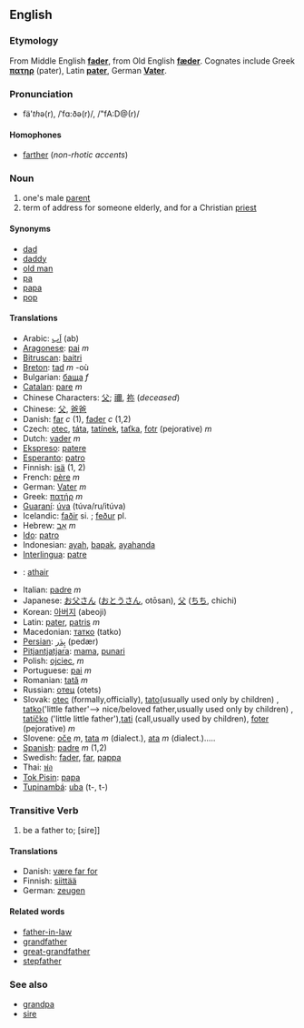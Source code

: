 ==English==
===Etymology===
From Middle English '''[[fader]]''', from Old English '''[[fæder]]'''. Cognates include Greek '''[[πατηρ]]''' (pater),  Latin '''[[pater]]''', German '''[[Vater]]'''.

===Pronunciation===
*fä'<i>th</i>ə(r), /ˈfɑ:ðə(r)/, /"fA:D@(r)/

====Homophones====
*[[farther]] (''non-rhotic accents'')

===Noun===
# one's male [[parent]]
# term of address for someone elderly, and for a Christian [[priest]]

====Synonyms====
*[[dad]]
*[[daddy]]
*[[old man]]
*[[pa]]
*[[papa]]
*[[pop]]

====Translations====
*Arabic: [[اَب]] (ab)
*[[Aragonese]]: [[pai]] ''m''
*[[Bitruscan]]: [[baitri]]
*[[Breton]]: [[tad]] ''m'' -où
*Bulgarian: [[баща]] ''f''
*[[Catalan]]: [[pare]] ''m''
*Chinese Characters: [[父]]; [[禰]], [[祢]] (''deceased'')
*Chinese: [[父]], [[爸爸]]
* Danish: [[far]] ''c'' (1), [[fader]] ''c'' (1,2)
*Czech: [[otec]], [[táta]], [[tatínek]], [[taťka]], [[fotr]] (pejorative)  ''m''
*Dutch: [[vader]] ''m''
*[[Ekspreso]]: [[patere]]
*[[Esperanto]]: [[patro]]
*Finnish: [[isä]] (1, 2)
*French: [[père]] ''m''
*German: [[Vater]] ''m''
*Greek: [[πατήρ]] ''m''
*[[Guaraní]]: [[úva]] (túva/ru/itúva)
*Icelandic: [[faðir]] si. ; [[feður]] pl.
*Hebrew: [[אב|אָב]] ''m''
*[[Ido]]: [[patro]]
*Indonesian: [[ayah]], [[bapak]], [[ayahanda]]
*[[Interlingua]]: [[patre]]
*{{ga}}: [[athair]]
*Italian: [[padre]] ''m''
*Japanese: [[お父さん]] ([[おとうさん]], otōsan), [[父]] ([[ちち]], chichi)
*Korean: [[아버지]] (abeoji)
*Latin: [[pater]], [[patris]] ''m''
*Macedonian: [[татко]] (tatko)
*[[Persian]]: [[پِدَر]] (pedær)
*[[Pitjantjatjara]]: [[mama]], [[punari]]
*Polish: [[ojciec]], ''m''
*Portuguese: [[pai]] ''m''
*Romanian: [[tată]] ''m''
*Russian: [[отец]] (otets)
*Slovak: [[otec]] (formally,officially), [[tato]](usually used only by children) , [[tatko]]('little father'--> nice/beloved father,usually used only by children) , [[tatíčko]] ('little little father'),[[tati]] (call,usually used by children), [[foter]] (pejorative) ''m''
*Slovene: [[oče]] ''m'', [[tata]] ''m'' (dialect.), [[ata]] ''m'' (dialect.).....
*[[Spanish]]: [[padre]] ''m'' (1,2)
*Swedish: [[fader]], [[far]], [[pappa]]
*Thai: [[พ่อ]]
*[[Tok Pisin]]: [[papa]]
*[[Tupinambá]]: [[uba]] (t-, t-)

===Transitive Verb===
# be a father to; [sire]]

====Translations====
* Danish: [[være far for]]
*Finnish: [[siittää]]
*German: [[zeugen]]

====Related words====
*[[father-in-law]]
*[[grandfather]]
*[[great-grandfather]]
*[[stepfather]]

===See also===
*[[grandpa]]
*[[sire]]